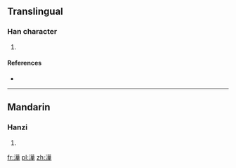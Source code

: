 ==Translingual==

===Han character===
{{Han char|rn=85|rad=水|as=12|sn=15|four=3415<sub>4</sub>|canj=水廿一十 (ETMJ)}}

# {{defn|Han|sort=水12}}

====References====
* {{Han ref|kx=0652.190|dkj=18347|dj=1062.160|hdz=31736.080|uh=6F95|ud=28565|bh=E65D|bd=58973}}

----

==Mandarin==

===Hanzi===
{{cmn-hanzi|pin=[[hé]] ([[he2]])|wg=ho<sup>2</sup>}}

# {{defn|lang=cmn|sort=水12}}

[[fr:澕]]
[[pl:澕]]
[[zh:澕]]